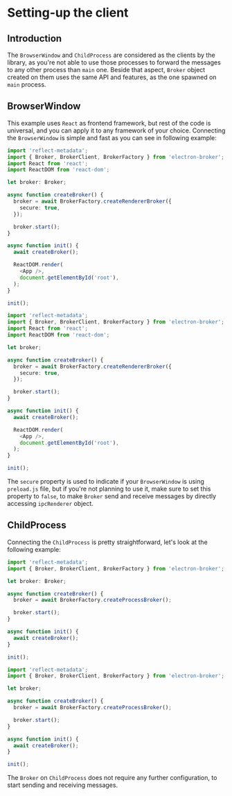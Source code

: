
# Setting-up the client

## Introduction

The `BrowserWindow` and `ChildProcess` are considered as the clients by the library, as you're not able to use those processes to forward the messages to any other process than `main` one. Beside that aspect, `Broker` object created on them uses the same API and features, as the one spawned on `main` process.

## BrowserWindow

This example uses `React` as frontend framework, but rest of the code is universal, and you can apply it to any framework of your choice. Connecting the `BrowserWindow` is simple and fast as you can see in following example:

<Tabs>
<TabItem value="typescript" label="TypeScript">

```typescript {10} title="/src/renderer/index.tsx"
import 'reflect-metadata';
import { Broker, BrokerClient, BrokerFactory } from 'electron-broker';
import React from 'react';
import ReactDOM from 'react-dom';

let broker: Broker;

async function createBroker() {
  broker = await BrokerFactory.createRendererBroker({
    secure: true,
  });

  broker.start();
}

async function init() {
  await createBroker();

  ReactDOM.render(
    <App />,
    document.getElementById('root'),
  );
}

init();
```

</TabItem>

<TabItem value="javascript" label="JavaScript">

```typescript {10} title="/src/renderer/index.jsx"
import 'reflect-metadata';
import { Broker, BrokerClient, BrokerFactory } from 'electron-broker';
import React from 'react';
import ReactDOM from 'react-dom';

let broker;

async function createBroker() {
  broker = await BrokerFactory.createRendererBroker({
    secure: true,
  });

  broker.start();
}

async function init() {
  await createBroker();

  ReactDOM.render(
    <App />,
    document.getElementById('root'),
  );
}

init();
```

</TabItem>
</Tabs>

The `secure` property is used to indicate if your `BrowserWindow` is using `preload.js` file, but if you're not planning to use it, make sure to set this property to `false`, to make `Broker` send and receive messages by directly accessing `ipcRenderer` object.

## ChildProcess

Connecting the `ChildProcess` is pretty straightforward, let's look at the following example:

<Tabs>
<TabItem value="typescript" label="TypeScript">

```typescript title="/src/child/index.ts"
import 'reflect-metadata';
import { Broker, BrokerClient, BrokerFactory } from 'electron-broker';

let broker: Broker;

async function createBroker() {
  broker = await BrokerFactory.createProcessBroker();

  broker.start();
}

async function init() {
  await createBroker();
}

init();
```

</TabItem>

<TabItem value="javascript" label="JavaScript">

```js title="/src/child/index.js"
import 'reflect-metadata';
import { Broker, BrokerClient, BrokerFactory } from 'electron-broker';

let broker;

async function createBroker() {
  broker = await BrokerFactory.createProcessBroker();

  broker.start();
}

async function init() {
  await createBroker();
}

init();
```

</TabItem>
</Tabs>

The `Broker` on `ChildProcess` does not require any further configuration, to start sending and receiving messages.
